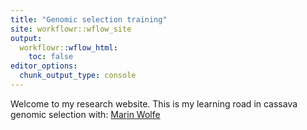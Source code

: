 ```yaml
---
title: "Genomic selection training"
site: workflowr::wflow_site
output:
  workflowr::wflow_html:
    toc: false
editor_options:
  chunk_output_type: console
---
```


Welcome to my research website. This is my learning road in cassava genomic selection with: [Marin Wolfe](https://wolfemd.github.io/GenomicSelectionManual/index.html)
